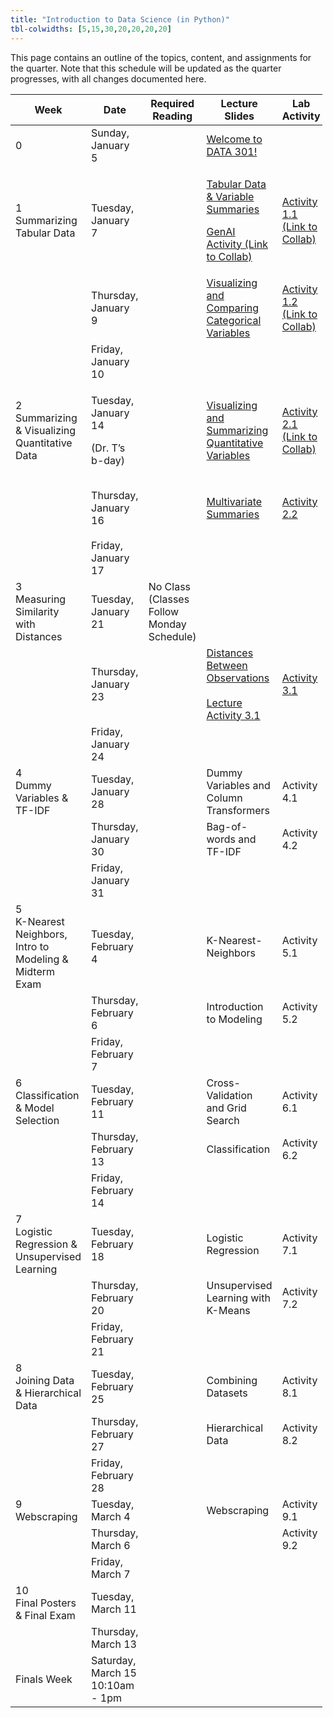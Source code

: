 ```yaml
---
title: "Introduction to Data Science (in Python)"
tbl-colwidths: [5,15,30,20,20,20,20]
---
```


This page contains an outline of the topics, content, and assignments for the quarter. Note that this schedule will be updated as the quarter progresses, with all changes documented here.

+-------------------------------------------------------+----------------------------------+-------------------------------------------+------------------------------------------------------------------------------------------------------------------------------------------------------------+--------------------------------------------------------------------------------------------------------------------------------------------------------+----------------------------------------------------------------------------------------------------------+---------------------------+
| Week                                                  | Date                             | Required Reading                          | Lecture Slides                                                                                                                                             | Lab Activity                                                                                                                                           | Weekly Assignment                                                                                        | Exams & Project           |
+=======================================================+==================================+===========================================+============================================================================================================================================================+========================================================================================================================================================+==========================================================================================================+===========================+
| 0                                                     | Sunday, January 5                |                                           | [Welcome to DATA 301!](/slides/00-welcome.qmd "Welcome to DATA 301!")                                                                                      |                                                                                                                                                        |                                                                                                          |                           |
+-------------------------------------------------------+----------------------------------+-------------------------------------------+------------------------------------------------------------------------------------------------------------------------------------------------------------+--------------------------------------------------------------------------------------------------------------------------------------------------------+----------------------------------------------------------------------------------------------------------+---------------------------+
| 1 Summarizing Tabular Data                            | Tuesday, January 7               |                                           | [Tabular Data & Variable Summaries](/slides/01-tabular-data-summaries.qmd "Tabular Data & Variable Summaries")                                             | [Activity 1.1 (Link to Collab)](https://colab.research.google.com/drive/1L7vRYObMyqvWWlFaEnZqEJQjpHsWu690?usp=sharing "Activity 1.1 (Link to Collab)") |                                                                                                          |                           |
|                                                       |                                  |                                           |                                                                                                                                                            |                                                                                                                                                        |                                                                                                          |                           |
|                                                       |                                  |                                           | [GenAI Activity (Link to Collab)](https://colab.research.google.com/drive/1QNGwd_33HqvANn4ZO8BVbCvmnzMJd28c?usp=sharing "GenAI Activity (Link to Collab)") |                                                                                                                                                        |                                                                                                          |                           |
+-------------------------------------------------------+----------------------------------+-------------------------------------------+------------------------------------------------------------------------------------------------------------------------------------------------------------+--------------------------------------------------------------------------------------------------------------------------------------------------------+----------------------------------------------------------------------------------------------------------+---------------------------+
|                                                       | Thursday, January 9              |                                           | [Visualizing and Comparing Categorical Variables](/slides/02-conditional-distributions.qmd "Visualizing and Comparing Categorical Variables")              | [Activity 1.2 (Link to Collab)](https://colab.research.google.com/drive/1xF6ZnCrvrmbv-K8YUmKOSRpDArr6LhJ7?usp=sharing "Activity 1.2 (Link to Collab)") | [Lab 1A](https://colab.research.google.com/drive/1oJjaV-ci0zaQpxigDJhaV59J7IR9MGu5?usp=sharing "Lab 1A") |                           |
|                                                       |                                  |                                           |                                                                                                                                                            |                                                                                                                                                        |                                                                                                          |                           |
|                                                       |                                  |                                           |                                                                                                                                                            |                                                                                                                                                        | [Lab 1B](https://colab.research.google.com/drive/1Ow4hOxqVdxY7nSuhqTuBGWRWWH3c2ZFX?usp=sharing "Lab 1B") |                           |
+-------------------------------------------------------+----------------------------------+-------------------------------------------+------------------------------------------------------------------------------------------------------------------------------------------------------------+--------------------------------------------------------------------------------------------------------------------------------------------------------+----------------------------------------------------------------------------------------------------------+---------------------------+
|                                                       | Friday, January 10               |                                           |                                                                                                                                                            |                                                                                                                                                        | Lab 1 Due by Midnight                                                                                    |                           |
+-------------------------------------------------------+----------------------------------+-------------------------------------------+------------------------------------------------------------------------------------------------------------------------------------------------------------+--------------------------------------------------------------------------------------------------------------------------------------------------------+----------------------------------------------------------------------------------------------------------+---------------------------+
| 2 Summarizing & Visualizing Quantitative Data         | Tuesday, January 14              |                                           | [Visualizing and Summarizing Quantitative Variables](/slides/03-quantitative-variables.qmd "Visualizing and Summarizing Quantitative Variables")           | [Activity 2.1 (Link to Collab)](https://colab.research.google.com/drive/1XBzyo6WxGv9JesWvFl-JoMsk_fIIwZHs?usp=sharing "Activity 2.1 (Link to Collab)") |                                                                                                          |                           |
|                                                       |                                  |                                           |                                                                                                                                                            |                                                                                                                                                        |                                                                                                          |                           |
|                                                       | (Dr. T's b-day)                  |                                           |                                                                                                                                                            |                                                                                                                                                        |                                                                                                          |                           |
+-------------------------------------------------------+----------------------------------+-------------------------------------------+------------------------------------------------------------------------------------------------------------------------------------------------------------+--------------------------------------------------------------------------------------------------------------------------------------------------------+----------------------------------------------------------------------------------------------------------+---------------------------+
|                                                       | Thursday, January 16             |                                           | [Multivariate Summaries](/slides/04-group-by.qmd "Multivariate Summaries")                                                                                 | [Activity 2.2](https://colab.research.google.com/drive/1z04uCd6DHJ7Ln6zPQORCMqzXgELVPi6s?usp=sharing "Activity 2.2")                                   | [Lab 2A](https://colab.research.google.com/drive/1gTvmY1vMzSweF1tjKP83gfZ4breo1VYc?usp=sharing "Lab 2A") |                           |
|                                                       |                                  |                                           |                                                                                                                                                            |                                                                                                                                                        |                                                                                                          |                           |
|                                                       |                                  |                                           |                                                                                                                                                            |                                                                                                                                                        | [Lab 2B](https://colab.research.google.com/drive/1hOiHuLV2W0BrGShCmFwou61UEPkX8TZD?usp=sharing)          |                           |
+-------------------------------------------------------+----------------------------------+-------------------------------------------+------------------------------------------------------------------------------------------------------------------------------------------------------------+--------------------------------------------------------------------------------------------------------------------------------------------------------+----------------------------------------------------------------------------------------------------------+---------------------------+
|                                                       | Friday, January 17               |                                           |                                                                                                                                                            |                                                                                                                                                        | Lab 2 Due by Midnight                                                                                    |                           |
+-------------------------------------------------------+----------------------------------+-------------------------------------------+------------------------------------------------------------------------------------------------------------------------------------------------------------+--------------------------------------------------------------------------------------------------------------------------------------------------------+----------------------------------------------------------------------------------------------------------+---------------------------+
| 3\                                                    | Tuesday, January 21              | No Class (Classes Follow Monday Schedule) |                                                                                                                                                            |                                                                                                                                                        |                                                                                                          |                           |
| Measuring Similarity with Distances                   |                                  |                                           |                                                                                                                                                            |                                                                                                                                                        |                                                                                                          |                           |
+-------------------------------------------------------+----------------------------------+-------------------------------------------+------------------------------------------------------------------------------------------------------------------------------------------------------------+--------------------------------------------------------------------------------------------------------------------------------------------------------+----------------------------------------------------------------------------------------------------------+---------------------------+
|                                                       | Thursday, January 23             |                                           | [Distances Between Observations](/slides/05-distances.qmd "Distances Between Observations")\                                                               | [Activity 3.1](https://colab.research.google.com/drive/1WMw9KsoGkIH55q3GraqHJlEe7L64Bk7Y?usp=sharing "Activity 3.1")                                   | Lab 3                                                                                                    |                           |
|                                                       |                                  |                                           | \                                                                                                                                                          |                                                                                                                                                        |                                                                                                          |                           |
|                                                       |                                  |                                           | [Lecture Activity 3.1](https://colab.research.google.com/drive/1xly33T6Bzx-85peCe-2O9elkbgM97NIW?usp=sharing)                                              |                                                                                                                                                        |                                                                                                          |                           |
+-------------------------------------------------------+----------------------------------+-------------------------------------------+------------------------------------------------------------------------------------------------------------------------------------------------------------+--------------------------------------------------------------------------------------------------------------------------------------------------------+----------------------------------------------------------------------------------------------------------+---------------------------+
|                                                       | Friday, January 24               |                                           |                                                                                                                                                            |                                                                                                                                                        | Lab 3 Due by Midnight                                                                                    |                           |
+-------------------------------------------------------+----------------------------------+-------------------------------------------+------------------------------------------------------------------------------------------------------------------------------------------------------------+--------------------------------------------------------------------------------------------------------------------------------------------------------+----------------------------------------------------------------------------------------------------------+---------------------------+
| 4\                                                    | Tuesday, January 28              |                                           | Dummy Variables and Column Transformers                                                                                                                    | Activity 4.1                                                                                                                                           |                                                                                                          |                           |
| Dummy Variables & TF-IDF                              |                                  |                                           |                                                                                                                                                            |                                                                                                                                                        |                                                                                                          |                           |
+-------------------------------------------------------+----------------------------------+-------------------------------------------+------------------------------------------------------------------------------------------------------------------------------------------------------------+--------------------------------------------------------------------------------------------------------------------------------------------------------+----------------------------------------------------------------------------------------------------------+---------------------------+
|                                                       | Thursday, January 30             |                                           | Bag-of-words and TF-IDF                                                                                                                                    | Activity 4.2                                                                                                                                           |                                                                                                          |                           |
+-------------------------------------------------------+----------------------------------+-------------------------------------------+------------------------------------------------------------------------------------------------------------------------------------------------------------+--------------------------------------------------------------------------------------------------------------------------------------------------------+----------------------------------------------------------------------------------------------------------+---------------------------+
|                                                       | Friday, January 31               |                                           |                                                                                                                                                            |                                                                                                                                                        | Lab 4 Due by Midnight                                                                                    |                           |
+-------------------------------------------------------+----------------------------------+-------------------------------------------+------------------------------------------------------------------------------------------------------------------------------------------------------------+--------------------------------------------------------------------------------------------------------------------------------------------------------+----------------------------------------------------------------------------------------------------------+---------------------------+
| 5\                                                    | Tuesday, February 4              |                                           | K-Nearest-Neighbors                                                                                                                                        | Activity 5.1                                                                                                                                           |                                                                                                          |                           |
| K-Nearest Neighbors, Intro to Modeling & Midterm Exam |                                  |                                           |                                                                                                                                                            |                                                                                                                                                        |                                                                                                          |                           |
+-------------------------------------------------------+----------------------------------+-------------------------------------------+------------------------------------------------------------------------------------------------------------------------------------------------------------+--------------------------------------------------------------------------------------------------------------------------------------------------------+----------------------------------------------------------------------------------------------------------+---------------------------+
|                                                       | Thursday, February 6             |                                           | Introduction to Modeling                                                                                                                                   | Activity 5.2                                                                                                                                           |                                                                                                          | Midterm Exam (in-class)   |
+-------------------------------------------------------+----------------------------------+-------------------------------------------+------------------------------------------------------------------------------------------------------------------------------------------------------------+--------------------------------------------------------------------------------------------------------------------------------------------------------+----------------------------------------------------------------------------------------------------------+---------------------------+
|                                                       | Friday, February 7               |                                           |                                                                                                                                                            |                                                                                                                                                        | Lab 5 Due by Midnight                                                                                    |                           |
+-------------------------------------------------------+----------------------------------+-------------------------------------------+------------------------------------------------------------------------------------------------------------------------------------------------------------+--------------------------------------------------------------------------------------------------------------------------------------------------------+----------------------------------------------------------------------------------------------------------+---------------------------+
| 6\                                                    | Tuesday, February 11             |                                           | Cross-Validation and Grid Search                                                                                                                           | Activity 6.1                                                                                                                                           |                                                                                                          |                           |
| Classification & Model Selection                      |                                  |                                           |                                                                                                                                                            |                                                                                                                                                        |                                                                                                          |                           |
+-------------------------------------------------------+----------------------------------+-------------------------------------------+------------------------------------------------------------------------------------------------------------------------------------------------------------+--------------------------------------------------------------------------------------------------------------------------------------------------------+----------------------------------------------------------------------------------------------------------+---------------------------+
|                                                       | Thursday, February 13            |                                           | Classification                                                                                                                                             | Activity 6.2                                                                                                                                           |                                                                                                          |                           |
+-------------------------------------------------------+----------------------------------+-------------------------------------------+------------------------------------------------------------------------------------------------------------------------------------------------------------+--------------------------------------------------------------------------------------------------------------------------------------------------------+----------------------------------------------------------------------------------------------------------+---------------------------+
|                                                       | Friday, February 14              |                                           |                                                                                                                                                            |                                                                                                                                                        | Lab 6 Due by Midnight                                                                                    |                           |
+-------------------------------------------------------+----------------------------------+-------------------------------------------+------------------------------------------------------------------------------------------------------------------------------------------------------------+--------------------------------------------------------------------------------------------------------------------------------------------------------+----------------------------------------------------------------------------------------------------------+---------------------------+
| 7\                                                    | Tuesday, February 18             |                                           | Logistic Regression                                                                                                                                        | Activity 7.1                                                                                                                                           |                                                                                                          |                           |
| Logistic Regression & Unsupervised Learning           |                                  |                                           |                                                                                                                                                            |                                                                                                                                                        |                                                                                                          |                           |
+-------------------------------------------------------+----------------------------------+-------------------------------------------+------------------------------------------------------------------------------------------------------------------------------------------------------------+--------------------------------------------------------------------------------------------------------------------------------------------------------+----------------------------------------------------------------------------------------------------------+---------------------------+
|                                                       | Thursday, February 20            |                                           | Unsupervised Learning with K-Means                                                                                                                         | Activity 7.2                                                                                                                                           |                                                                                                          |                           |
+-------------------------------------------------------+----------------------------------+-------------------------------------------+------------------------------------------------------------------------------------------------------------------------------------------------------------+--------------------------------------------------------------------------------------------------------------------------------------------------------+----------------------------------------------------------------------------------------------------------+---------------------------+
|                                                       | Friday, February 21              |                                           |                                                                                                                                                            |                                                                                                                                                        | Lab 7 Due by Midnight                                                                                    | Project Proposal Due      |
+-------------------------------------------------------+----------------------------------+-------------------------------------------+------------------------------------------------------------------------------------------------------------------------------------------------------------+--------------------------------------------------------------------------------------------------------------------------------------------------------+----------------------------------------------------------------------------------------------------------+---------------------------+
| 8\                                                    | Tuesday, February 25             |                                           | Combining Datasets                                                                                                                                         | Activity 8.1                                                                                                                                           |                                                                                                          |                           |
| Joining Data & Hierarchical Data                      |                                  |                                           |                                                                                                                                                            |                                                                                                                                                        |                                                                                                          |                           |
+-------------------------------------------------------+----------------------------------+-------------------------------------------+------------------------------------------------------------------------------------------------------------------------------------------------------------+--------------------------------------------------------------------------------------------------------------------------------------------------------+----------------------------------------------------------------------------------------------------------+---------------------------+
|                                                       | Thursday, February 27            |                                           | Hierarchical Data                                                                                                                                          | Activity 8.2                                                                                                                                           |                                                                                                          |                           |
+-------------------------------------------------------+----------------------------------+-------------------------------------------+------------------------------------------------------------------------------------------------------------------------------------------------------------+--------------------------------------------------------------------------------------------------------------------------------------------------------+----------------------------------------------------------------------------------------------------------+---------------------------+
|                                                       | Friday, February 28              |                                           |                                                                                                                                                            |                                                                                                                                                        | Lab 8 Due by Midnight                                                                                    |                           |
+-------------------------------------------------------+----------------------------------+-------------------------------------------+------------------------------------------------------------------------------------------------------------------------------------------------------------+--------------------------------------------------------------------------------------------------------------------------------------------------------+----------------------------------------------------------------------------------------------------------+---------------------------+
| 9\                                                    | Tuesday, March 4                 |                                           | Webscraping                                                                                                                                                | Activity 9.1                                                                                                                                           |                                                                                                          |                           |
| Webscraping                                           |                                  |                                           |                                                                                                                                                            |                                                                                                                                                        |                                                                                                          |                           |
+-------------------------------------------------------+----------------------------------+-------------------------------------------+------------------------------------------------------------------------------------------------------------------------------------------------------------+--------------------------------------------------------------------------------------------------------------------------------------------------------+----------------------------------------------------------------------------------------------------------+---------------------------+
|                                                       | Thursday, March 6                |                                           |                                                                                                                                                            | Activity 9.2                                                                                                                                           |                                                                                                          |                           |
+-------------------------------------------------------+----------------------------------+-------------------------------------------+------------------------------------------------------------------------------------------------------------------------------------------------------------+--------------------------------------------------------------------------------------------------------------------------------------------------------+----------------------------------------------------------------------------------------------------------+---------------------------+
|                                                       | Friday, March 7                  |                                           |                                                                                                                                                            |                                                                                                                                                        | Lab 9 Due by Midnight                                                                                    |                           |
+-------------------------------------------------------+----------------------------------+-------------------------------------------+------------------------------------------------------------------------------------------------------------------------------------------------------------+--------------------------------------------------------------------------------------------------------------------------------------------------------+----------------------------------------------------------------------------------------------------------+---------------------------+
| 10\                                                   | Tuesday, March 11                |                                           |                                                                                                                                                            |                                                                                                                                                        |                                                                                                          | Posters Due to be Printed |
| Final Posters & Final Exam                            |                                  |                                           |                                                                                                                                                            |                                                                                                                                                        |                                                                                                          |                           |
+-------------------------------------------------------+----------------------------------+-------------------------------------------+------------------------------------------------------------------------------------------------------------------------------------------------------------+--------------------------------------------------------------------------------------------------------------------------------------------------------+----------------------------------------------------------------------------------------------------------+---------------------------+
|                                                       | Thursday, March 13               |                                           |                                                                                                                                                            |                                                                                                                                                        |                                                                                                          | Final Exam (in-class)     |
+-------------------------------------------------------+----------------------------------+-------------------------------------------+------------------------------------------------------------------------------------------------------------------------------------------------------------+--------------------------------------------------------------------------------------------------------------------------------------------------------+----------------------------------------------------------------------------------------------------------+---------------------------+
| Finals Week                                           | Saturday, March 15 10:10am - 1pm |                                           |                                                                                                                                                            |                                                                                                                                                        |                                                                                                          | Poster Presentations      |
+-------------------------------------------------------+----------------------------------+-------------------------------------------+------------------------------------------------------------------------------------------------------------------------------------------------------------+--------------------------------------------------------------------------------------------------------------------------------------------------------+----------------------------------------------------------------------------------------------------------+---------------------------+

